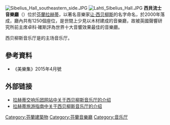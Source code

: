 {{noteTA
|T=zh-cn:西贝柳斯音乐厅;zh-tw:西貝流士音樂廳;zh-hk:西貝流士音樂廳;zh-mo:西貝流士音樂廳;
|1=zh-cn:西贝柳斯音乐厅;zh-tw:西貝流士音樂廳;zh-hk:西貝流士音樂廳;zh-mo:西貝流士音樂廳;
|2=zh-cn:让·西贝柳斯;zh-tw:尚·西貝流士;zh-hk:尚·西貝流士;zh-mo:尚·西貝流士;
|3=zh-cn:西贝柳斯;zh-tw:西貝流士;zh-hant:西貝流士;zh-hk:西貝流士;zh-mo:西貝流士;
}}
[[Image:Sibelius_Hall_southeastern_side.JPG|right]]
[[Image:Lahti_Sibelius_Hall.JPG|right]]
'''西貝流士音樂廳'''（{{lang-fi|Sibeliustalo}}）位於[[芬蘭|芬蘭]][[拉赫蒂|拉赫蒂]]，以著名音樂家[[让·西贝柳斯|让·西贝柳斯]]的名字命名，於2000年落成，廳內共有1250個座位，是世間上少見以木材建成的音樂廳，故被英國聲響研究所前主席卓科·確斯評為世界十大音響效果最佳的音樂廳。

西贝柳斯音乐厅是{{le|拉赫蒂交响乐团|Lahti Symphony Orchestra}}的主场音乐厅。

==參考資料==
*《美樂集》2015年4月號

== 外部链接 ==
{{commonscat|Sibelius hall|position=left}}
* [https://web.archive.org/web/20070308121610/http://www.sinfonialahti.fi/liput/en_GB/sibeliushall/ 拉赫蒂交响乐团网站中关于西贝柳斯音乐厅的介绍] {{en}}
* [http://www.lahtiguide.fi/listings/sibelius-hall/ 拉赫蒂旅游指南中关于西贝柳斯音乐厅的介绍] {{Wayback|url=http://www.lahtiguide.fi/listings/sibelius-hall/ |date=20200629234657 }} {{fi}}

[[Category:芬蘭建築物|Category:芬蘭建築物]]
[[Category:芬蘭音樂廳|Category:芬蘭音樂廳]]
[[Category:音乐厅|Category:音乐厅]]